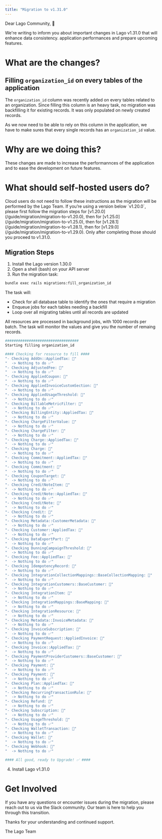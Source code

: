 ```yaml
---
title: "Migration to v1.31.0"
---
```


Dear Lago Community, 👋

We're writing to inform you about important changes in Lago v1.31.0 that will enhance data consistency. application performances and prepare upcoming features.

# What are the changes?

## Filling `organization_id` on every tables of the application

The `organization_id` column was recently added on every tables related to an organization.
Since filling this column is an heavy task, no migration was backfilling it for existing records. It was only populated on newly created records.

As we now need to be able to rely on this column in the application, we have to make sures that every single records has an `organization_id` value.

# Why are we doing this?

These changes are made to increase the performannces of the application and to ease the development on future features.

# What should self-hosted users do?

<Note>
Cloud users do not need to follow these instructions as the migration will be performed by the Lago Team.
</Note>

<Warning>
If you’re using a version below `v1.20.0`, please first follow the migration steps for [v1.20.0](/guide/migration/migration-to-v1.20.0), then for [v1.25.0](/guide/migration/migration-to-v1.25.0), then for [v1.28.1](/guide/migration/migration-to-v1.28.1), then for [v1.29.0](/guide/migration/migration-to-v1.29.0).
Only after completing those should you proceed to v1.31.0.
</Warning>

## Migration Steps

1. Install the Lago version 1.30.0
2. Open a shell (bash) on your API server
3. Run the migration task:

```bash
bundle exec rails migrations:fill_organization_id
```

  The task will:
  - Check for all database table to identify the ones that require a migration
  - Enqueue jobs for each tables needing a backfill
  - Loop over all migrating tables until all records are updated

  <Note>
  All resources are processed in background jobs, with 1000 records per batch.
  The task will monitor the values and give you the number of remaing records.
  </Note>

  ```bash
  ##################################
  Starting filling organization_id

  #### Checking for resource to fill ####
  "- Checking AddOn::AppliedTax: 🔎"
  "  -> Nothing to do ✅"
  "- Checking AdjustedFee: 🔎"
  "  -> Nothing to do ✅"
  "- Checking AppliedCoupon: 🔎"
  "  -> Nothing to do ✅"
  "- Checking AppliedInvoiceCustomSection: 🔎"
  "  -> Nothing to do ✅"
  "- Checking AppliedUsageThreshold: 🔎"
  "  -> Nothing to do ✅"
  "- Checking BillableMetricFilter: 🔎"
  "  -> Nothing to do ✅"
  "- Checking BillingEntity::AppliedTax: 🔎"
  "  -> Nothing to do ✅"
  "- Checking ChargeFilterValue: 🔎"
  "  -> Nothing to do ✅"
  "- Checking ChargeFilter: 🔎"
  "  -> Nothing to do ✅"
  "- Checking Charge::AppliedTax: 🔎"
  "  -> Nothing to do ✅"
  "- Checking Charge: 🔎"
  "  -> Nothing to do ✅"
  "- Checking Commitment::AppliedTax: 🔎"
  "  -> Nothing to do ✅"
  "- Checking Commitment: 🔎"
  "  -> Nothing to do ✅"
  "- Checking CouponTarget: 🔎"
  "  -> Nothing to do ✅"
  "- Checking CreditNoteItem: 🔎"
  "  -> Nothing to do ✅"
  "- Checking CreditNote::AppliedTax: 🔎"
  "  -> Nothing to do ✅"
  "- Checking CreditNote: 🔎"
  "  -> Nothing to do ✅"
  "- Checking Credit: 🔎"
  "  -> Nothing to do ✅"
  "- Checking Metadata::CustomerMetadata: 🔎"
  "  -> Nothing to do ✅"
  "- Checking Customer::AppliedTax: 🔎"
  "  -> Nothing to do ✅"
  "- Checking DataExportPart: 🔎"
  "  -> Nothing to do ✅"
  "- Checking DunningCampaignThreshold: 🔎"
  "  -> Nothing to do ✅"
  "- Checking Fee::AppliedTax: 🔎"
  "  -> Nothing to do ✅"
  "- Checking IdempotencyRecord: 🔎"
  "  -> Nothing to do ✅"
  "- Checking IntegrationCollectionMappings::BaseCollectionMapping: 🔎"
  "  -> Nothing to do ✅"
  "- Checking IntegrationCustomers::BaseCustomer: 🔎"
  "  -> Nothing to do ✅"
  "- Checking IntegrationItem: 🔎"
  "  -> Nothing to do ✅"
  "- Checking IntegrationMappings::BaseMapping: 🔎"
  "  -> Nothing to do ✅"
  "- Checking IntegrationResource: 🔎"
  "  -> Nothing to do ✅"
  "- Checking Metadata::InvoiceMetadata: 🔎"
  "  -> Nothing to do ✅"
  "- Checking InvoiceSubscription: 🔎"
  "  -> Nothing to do ✅"
  "- Checking PaymentRequest::AppliedInvoice: 🔎"
  "  -> Nothing to do ✅"
  "- Checking Invoice::AppliedTax: 🔎"
  "  -> Nothing to do ✅"
  "- Checking PaymentProviderCustomers::BaseCustomer: 🔎"
  "  -> Nothing to do ✅"
  "- Checking Payment: 🔎"
  "  -> Nothing to do ✅"
  "- Checking Payment: 🔎"
  "  -> Nothing to do ✅"
  "- Checking Plan::AppliedTax: 🔎"
  "  -> Nothing to do ✅"
  "- Checking RecurringTransactionRule: 🔎"
  "  -> Nothing to do ✅"
  "- Checking Refund: 🔎"
  "  -> Nothing to do ✅"
  "- Checking Subscription: 🔎"
  "  -> Nothing to do ✅"
  "- Checking UsageThreshold: 🔎"
  "  -> Nothing to do ✅"
  "- Checking WalletTransaction: 🔎"
  "  -> Nothing to do ✅"
  "- Checking Wallet: 🔎"
  "  -> Nothing to do ✅"
  "- Checking Webhook: 🔎"
  "  -> Nothing to do ✅"

  #### All good, ready to Upgrade! ✅ ####
  ```

4. Install Lago v1.31.0

# Get Involved

If you have any questions or encounter issues during the migration, please reach out to us via the Slack community. Our team is here to help you through this transition.

Thanks for your understanding and continued support.

The Lago Team
